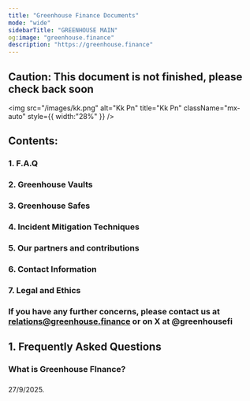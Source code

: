 ```yaml
---
title: "Greenhouse Finance Documents"
mode: "wide"
sidebarTitle: "GREENHOUSE MAIN"
og:image: "greenhouse.finance"
description: "https://greenhouse.finance"
---
```


## **Caution: This document is not finished, please check back soon** 

<img
  src="/images/kk.png"
  alt="Kk Pn"
  title="Kk Pn"
  className="mx-auto"
  style={{ width:"28%" }}
/>

## Contents:

### 1. F.A.Q

### 2. Greenhouse Vaults

### 3. Greenhouse Safes

### 4. Incident Mitigation Techniques

### 5. Our partners and contributions

### 6. Contact Information

### 7. Legal and Ethics

### If you have any further concerns, please contact us at [relations@greenhouse.finance](mailto:relations@greenhouse.finance) or on X at @greenhousefi

## 1. Frequently Asked Questions

### What is Greenhouse FInance?

### 

27/9/2025.